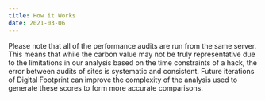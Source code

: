 ```yaml
---
title: How it Works
date: 2021-03-06
---
```


Please note that all of the performance audits are run from the same server. This means that while the carbon value may not be truly representative due to the limitations in our analysis based on the time constraints of a hack, the error between audits of sites is systematic and consistent. Future iterations of Digital Footprint can improve the complexity of the analysis used to generate these scores to form more accurate comparisons.
